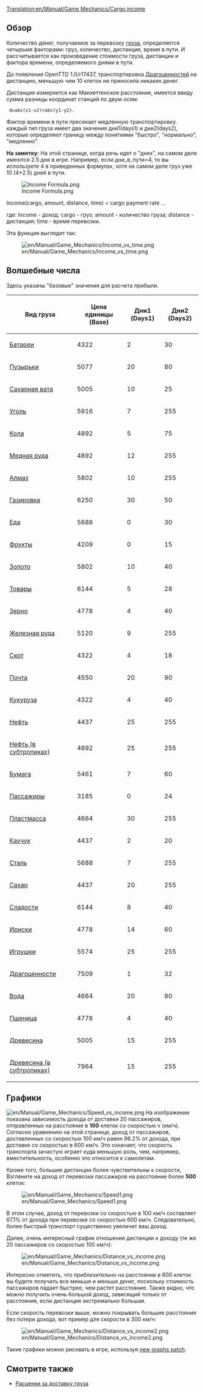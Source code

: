 [[Translation:en/Manual/Game Mechanics/Cargo income]]

== Обзор ==

Количество денег, получаемое за перевозку [[ru/Manual/Груз | груза]], определяется четырьмя факторами: груз, количество, дистанция, время в пути. И рассчитывается как произведение стоимости груза, дистанции и фактора времени, определяемого днями в пути.

До появления OpenTTD 1.0/r17437, транспортировка [[ru/Manual/Base Set/Cargos/Ценности | Драгоценностей]] на дистанцию, меньшую чем 10 клеток не приносила никаких денег.

Дистанция измеряется как Манхеттенское расстояние, имеется ввиду сумма разницы координат станций по двум осям: 

  d=abs(x1-x2)+abs(y1-y2).

Фактор времени в пути пресекает медленную транспортировку. каждый тип груза имеет два значения дни1(days1) и дни2(days2), которые определяют границу между понятиями "быстро", "нормально", "медленно".

'''На заметку:''' На этой странице, когда речь идет о "днях", на самом деле имеются 2.5 дня в игре. Например, если дни_в_пути=4, то вы используете 4 в приведенных формулах, хотя на самом деле груз уже 10 (4*2.5) дней в пути.

<!--
<math>
I(c,a,d,t)=c_\mathrm{Base} \cdot a \cdot d \cdot \max\left(31,
\begin{cases}
255 & t \le c_\mathrm{Days1} \\
255 - (t-c_\mathrm{Days1}) & c_\mathrm{Days1} < t \le c_\mathrm{Days1} + c_\mathrm{Days2} \\
255 - 2(t-c_\mathrm{Days1}) + c_\mathrm{Days2} & t > c_\mathrm{Days1} + c_\mathrm{Days2} 
\end{cases}\right)\cdot\frac{1}{2^{21}}
</math>
-->

[[File:en/Manual/Game Mechanics/Income Formula.png|Income Formula.png]]

Income(cargo, amount, distance, time) = cargo payment rate ...

где:
Income - доход; cargo - груз; amount - количество груза; distance - дистанция; time - время перевозки.

Эта функция выглядит так:

[[File:en/Manual/Game Mechanics/Income vs time.png]]

==Волшебные числа==

Здесь указаны "базовые" значения для расчета прибыли.

{| class="wikitable sortable" style="text-align:right"
!Вид груза!!Цена единицы (Base)!!Дни1 (Days1)!!Дни2 (Days2)
|-
|[[ru/Manual/Base Set/Cargos/Батарейки | Батареи]]||4322||2||30
|-
|[[ru/Manual/Base Set/Cargos/Пузырьки |Пузырьки]]||5077||20||80
|-
|[[ru/Manual/Base Set/Cargos/Сахарная вата | Сахарная вата]]||5005||10||25
|-
|[[ru/Manual/Base Set/Cargos/Уголь | Уголь]]||5916||7||255
|-
|[[ru/Manual/Base Set/Cargos/Кола | Кола]]||4892||5||75
|-
|[[ru/Manual/Base Set/Cargos/Медная руда | Медная руда]]||4892||12||255
|-
|[[ru/Manual/Base Set/Cargos/Алмазы | Алмаз]]||5802||10||255
|-
|[[ru/Manual/Base Set/Cargos/Газировка | Газировка]]||6250||30||50
|-
|[[ru/Manual/Base Set/Cargos/Еда | Еда]]||5688||0||30
|-
|[[ru/Manual/Base Set/Cargos/Фрукты | Фрукты]]||4209||0||15
|-
|[[ru/Manual/Base Set/Cargos/Золото | Золото]]||5802||10||40
|-
|[[ru/Manual/Base Set/Cargos/Товары | Товары]]||6144||5||28
|-
|[[ru/Manual/Base Set/Cargos/Зерно | Зерно]]||4778||4||40
|-
|[[ru/Manual/Base Set/Cargos/Железная руда | Железная руда]]||5120||9||255
|-
|[[ru/Manual/Base Set/Cargos/Скот | Скот]]||4322||4||18
|-
|[[ru/Manual/Base Set/Cargos/Почта | Почта]]||4550||20||90
|-
|[[ru/Manual/Base Set/Cargos/Кукуруза | Кукуруза]]||4322||4||40
|-
|[[ru/Manual/Base Set/Cargos/Нефть | Нефть]]||4437||25||255
|-
|[[ru/Manual/Base Set/Cargos/Нефть |Нефть (в субтропиках)]]||4892||25||255
|-
|[[ru/Manual/Base Set/Cargos/Бумага | Бумага]]||5461||7||60
|-
|[[ru/Manual/Base Set/Cargos/Пассажиры | Пассажиры]]||3185||0||24
|-
|[[ru/Manual/Base Set/Cargos/Пластик | Пластмасса]]||4664||30||255
|-
|[[ru/Manual/Base Set/Cargos/Каучук | Каучук]]||4437||2||20
|-
|[[ru/Manual/Base Set/Cargos/Сталь | Сталь]]||5688||7||255
|-
|[[ru/Manual/Base Set/Cargos/Сахар | Сахар]]||4437||20||255
|-
|[[ru/Manual/Base Set/Cargos/Конфеты| Сладости]]||6144||8||40
|-
|[[ru/Manual/Base Set/Cargos/Ириски | Ириски]]||4778||14||60
|-
|[[ru/Manual/Base Set/Cargos/Игрушки| Игрушки]]||5574||25||255
|-
|[[ru/Manual/Base Set/Cargos/Ценности | Драгоценности]]||7509||1||32
|-
|[[ru/Manual/Base Set/Cargos/Вода | Вода]]||4664||20||80
|-
|[[ru/Manual/Base Set/Cargos/Пшеница | Пшеница]]||4778||4||40
|-
|[[ru/Manual/Base Set/Cargos/Древесина | Древесина]]||5005||15||255
|-
|[[ru/Manual/Base Set/Cargos/Древесина |Древесина (в субтропиках)]]||7964||15||255
|}

==Графики==

[[File:en/Manual/Game Mechanics/Speed vs income.png]]
На изображении показана зависимость дохода от доставки 20 пассажиров, отправленных на расстояние в '''100''' клеток со скоростью v (км/ч). Согласно уравнению на этой странице, доход от пассажиров, доставленных со скоростью 100 км/ч равен 96.2% от дохода, при доставке со скоростью в 600 км/ч. Это означает, что скорость транспорта зачастую играет куда меньшую роль, чем, например, вместительность, особенно это относится к самолетам.

Кроме того, большие дистанции более чувствительны к скорости, Взгляните на доход от перевозки пассажиров на расстояние более '''500''' клеток:

[[File:en/Manual/Game Mechanics/Speed1.png]]

В этом случае, доход от перевозки со скоростью в 100 км/ч составляет 67.1% от дохода при перевозке со скоростью 600 км/ч. Следовательно, более быстрый транспорт существенно увеличит ваш доход.

Далее, очень интересный график отношения дистанции к доходу (те же 20 пассажиров со скоростью 100 км/ч):

[[File:en/Manual/Game Mechanics/Distance vs income.png]]

Интересно отметить, что приблизительно на расстоянии в 600 клеток вы будете получать все меньше и меньше денег, поскольку стоимость пассажиров падает быстрее, чем растет расстояние. Также видно, что можно получить очень большой доход, зависящий только от расстояния, если дистанция экстремально большая.

Если скорость перевозки выше, можно покрывать большие расстояния без потери дохода, вот пример для скорости в 300 км/ч:

[[File:en/Manual/Game Mechanics/Distance vs income2.png]]

Такие графики можно рисовать в игре, используя [http://www.tt-forums.net/viewtopic.php?f=33&t=31984 new graphs patch].

==Смотрите также==

*[[ru/Manual/Game Mechanics/Main Page#rastsenki-za-dostavku-gruza|Расценки за доставку груза]]